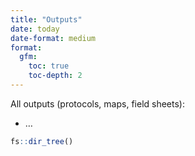 ```yaml
---
title: "Outputs"
date: today
date-format: medium
format: 
  gfm:
    toc: true
    toc-depth: 2
---
```


All outputs (protocols, maps, field sheets):

-   ...

```r
fs::dir_tree()
```
